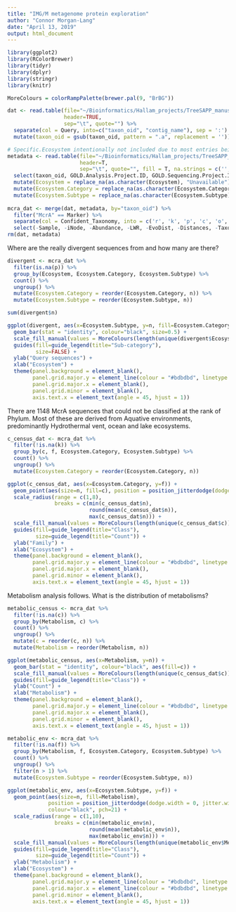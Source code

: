 ```yaml
---
title: "IMG/M metagenome protein exploration"
author: "Connor Morgan-Lang"
date: "April 13, 2019"
output: html_document
---
```


```r
library(ggplot2)
library(RColorBrewer)
library(tidyr)
library(dplyr)
library(stringr)
library(knitr)

MoreColours = colorRampPalette(brewer.pal(9, "BrBG"))

```

```r
dat <- read.table(file="~/Bioinformatics/Hallam_projects/TreeSAPP_manuscript/IMG_metagenome_TreeSAPP_output_McrABG/final_outputs/marker_contig_map.tsv",
                  header=TRUE,
                  sep="\t", quote="") %>% 
  separate(col = Query, into=c("taxon_oid", "contig_name"), sep = ':') %>% 
  mutate(taxon_oid = gsub(taxon_oid, pattern = ".a", replacement = ''))

# Specific.Ecosystem intentionally not included due to most entries being either 'Unclassified'/NA or redundant
metadata <- read.table(file="~/Bioinformatics/Hallam_projects/TreeSAPP_manuscript/manuscript/dereplicated_metagenomes_10_01_2017.tab",
                       header=T,
                       sep="\t", quote="", fill = T, na.strings = c('', "NA")) %>% 
  select(taxon_oid, GOLD.Analysis.Project.ID, GOLD.Sequencing.Project.ID, Altitude, Ecosystem, Ecosystem.Category, Ecosystem.Subtype, Ecosystem.Type, Geographic.Location, Isolation, Isolation.Country, Latitude, Longitude, Depth, Habitat, pH) %>% 
  mutate(Ecosystem = replace_na(as.character(Ecosystem), "Unavailable")) %>% 
  mutate(Ecosystem.Category = replace_na(as.character(Ecosystem.Category), "Unavailable")) %>% 
  mutate(Ecosystem.Subtype = replace_na(as.character(Ecosystem.Subtype), "Unavailable"))
  
mcra_dat <- merge(dat, metadata, by="taxon_oid") %>%
  filter("McrA" == Marker) %>% 
  separate(col = Confident_Taxonomy, into = c('r', 'k', 'p', 'c', 'o', 'f', 'g', 's'), sep = "; ", fill = "right", remove = T) %>% 
  select(-Sample, -iNode, -Abundance, -LWR, -EvoDist, -Distances, -Taxonomy, -r)
rm(dat, metadata)

```

Where are the really divergent sequences from and how many are there?

```r
divergent <- mcra_dat %>% 
  filter(is.na(p)) %>% 
  group_by(Ecosystem, Ecosystem.Category, Ecosystem.Subtype) %>% 
  count() %>% 
  ungroup() %>% 
  mutate(Ecosystem.Category = reorder(Ecosystem.Category, n)) %>% 
  mutate(Ecosystem.Subtype = reorder(Ecosystem.Subtype, n))

sum(divergent$n)

ggplot(divergent, aes(x=Ecosystem.Subtype, y=n, fill=Ecosystem.Category)) +
  geom_bar(stat = "identity", colour="black", size=0.5) +
  scale_fill_manual(values = MoreColours(length(unique(divergent$Ecosystem.Category)))) +
  guides(fill=guide_legend(title="Sub-category"),
         size=FALSE) +
  ylab("Query sequences") +
  xlab("Ecosystem") +
  theme(panel.background = element_blank(),
        panel.grid.major.y = element_line(colour = "#bdbdbd", linetype = "dotted"),
        panel.grid.major.x = element_blank(),
        panel.grid.minor = element_blank(),
        axis.text.x = element_text(angle = 45, hjust = 1))
```

There are 1148 McrA sequences that could not be classified at the rank of Phylum. Most of these are derived from Aquative environments, predominantly Hydrothermal vent, ocean and lake ecosystems.


```r

c_census_dat <- mcra_dat %>% 
  filter(!is.na(k)) %>% 
  group_by(c, f, Ecosystem.Category, Ecosystem.Subtype) %>% 
  count() %>% 
  ungroup() %>% 
  mutate(Ecosystem.Category = reorder(Ecosystem.Category, n))

ggplot(c_census_dat, aes(x=Ecosystem.Category, y=f)) +
  geom_point(aes(size=n, fill=c), position = position_jitterdodge(dodge.width = 0, jitter.width = 0.25, jitter.height = 0.25), colour="black", pch=21) +
  scale_radius(range = c(1,8), 
               breaks = c(min(c_census_dat$n),
                          round(mean(c_census_dat$n)),
                          max(c_census_dat$n))) +
  scale_fill_manual(values = MoreColours(length(unique(c_census_dat$c)))) +
  guides(fill=guide_legend(title="Class"),
         size=guide_legend(title="Count")) +
  ylab("Family") +
  xlab("Ecosystem") +
  theme(panel.background = element_blank(),
        panel.grid.major.y = element_line(colour = "#bdbdbd", linetype = "dotted"),
        panel.grid.major.x = element_blank(),
        panel.grid.minor = element_blank(),
        axis.text.x = element_text(angle = 45, hjust = 1))


```

Metabolism analysis follows. What is the distribution of metabolisms?

```r

metabolic_census <- mcra_dat %>% 
  filter(!is.na(c)) %>% 
  group_by(Metabolism, c) %>% 
  count() %>% 
  ungroup() %>%  
  mutate(c = reorder(c, n)) %>% 
  mutate(Metabolism = reorder(Metabolism, n))

ggplot(metabolic_census, aes(x=Metabolism, y=n)) +
  geom_bar(stat = "identity", colour="black", aes(fill=c)) +
  scale_fill_manual(values = MoreColours(length(unique(c_census_dat$c)))) +
  guides(fill=guide_legend(title="Class")) +
  ylab("Count") +
  xlab("Metabolism") +
  theme(panel.background = element_blank(),
        panel.grid.major.y = element_line(colour = "#bdbdbd", linetype = "dotted"),
        panel.grid.major.x = element_blank(),
        panel.grid.minor = element_blank(),
        axis.text.x = element_text(angle = 45, hjust = 1))

metabolic_env <- mcra_dat %>% 
  filter(!is.na(f)) %>% 
  group_by(Metabolism, f, Ecosystem.Category, Ecosystem.Subtype) %>% 
  count() %>% 
  ungroup() %>% 
  filter(n > 1) %>% 
  mutate(Ecosystem.Subtype = reorder(Ecosystem.Subtype, n))

ggplot(metabolic_env, aes(x=Ecosystem.Subtype, y=f)) +
  geom_point(aes(size=n, fill=Metabolism),
             position = position_jitterdodge(dodge.width = 0, jitter.width = 0.25, jitter.height = 0.25),
             colour="black", pch=21) +
  scale_radius(range = c(1,10), 
               breaks = c(min(metabolic_env$n),
                          round(mean(metabolic_env$n)),
                          max(metabolic_env$n))) +
  scale_fill_manual(values = MoreColours(length(unique(metabolic_env$Metabolism)))) +
  guides(fill=guide_legend(title="Class"),
         size=guide_legend(title="Count")) +
  ylab("Metabolism") +
  xlab("Ecosystem") +
  theme(panel.background = element_blank(),
        panel.grid.major.y = element_line(colour = "#bdbdbd", linetype = "dotted"),
        panel.grid.major.x = element_line(colour = "#bdbdbd", linetype = "dotted"),
        panel.grid.minor = element_blank(),
        axis.text.x = element_text(angle = 45, hjust = 1))

```